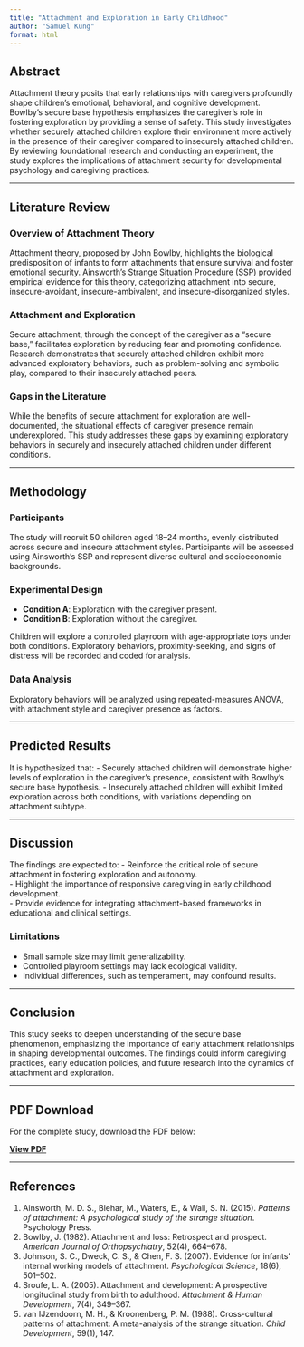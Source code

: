 ```yaml
---
title: "Attachment and Exploration in Early Childhood"
author: "Samuel Kung"
format: html
---
```


## Abstract

Attachment theory posits that early relationships with caregivers profoundly shape children’s emotional, behavioral, and cognitive development. Bowlby’s secure base hypothesis emphasizes the caregiver’s role in fostering exploration by providing a sense of safety. This study investigates whether securely attached children explore their environment more actively in the presence of their caregiver compared to insecurely attached children. By reviewing foundational research and conducting an experiment, the study explores the implications of attachment security for developmental psychology and caregiving practices.

---

## Literature Review

### Overview of Attachment Theory
Attachment theory, proposed by John Bowlby, highlights the biological predisposition of infants to form attachments that ensure survival and foster emotional security. Ainsworth’s Strange Situation Procedure (SSP) provided empirical evidence for this theory, categorizing attachment into secure, insecure-avoidant, insecure-ambivalent, and insecure-disorganized styles.

### Attachment and Exploration
Secure attachment, through the concept of the caregiver as a "secure base," facilitates exploration by reducing fear and promoting confidence. Research demonstrates that securely attached children exhibit more advanced exploratory behaviors, such as problem-solving and symbolic play, compared to their insecurely attached peers. 

### Gaps in the Literature
While the benefits of secure attachment for exploration are well-documented, the situational effects of caregiver presence remain underexplored. This study addresses these gaps by examining exploratory behaviors in securely and insecurely attached children under different conditions.

---

## Methodology

### Participants
The study will recruit 50 children aged 18–24 months, evenly distributed across secure and insecure attachment styles. Participants will be assessed using Ainsworth’s SSP and represent diverse cultural and socioeconomic backgrounds.

### Experimental Design
- **Condition A**: Exploration with the caregiver present.  
- **Condition B**: Exploration without the caregiver.  

Children will explore a controlled playroom with age-appropriate toys under both conditions. Exploratory behaviors, proximity-seeking, and signs of distress will be recorded and coded for analysis.

### Data Analysis
Exploratory behaviors will be analyzed using repeated-measures ANOVA, with attachment style and caregiver presence as factors.

---

## Predicted Results

It is hypothesized that:
- Securely attached children will demonstrate higher levels of exploration in the caregiver’s presence, consistent with Bowlby’s secure base hypothesis.
- Insecurely attached children will exhibit limited exploration across both conditions, with variations depending on attachment subtype.

---

## Discussion

The findings are expected to:
- Reinforce the critical role of secure attachment in fostering exploration and autonomy.  
- Highlight the importance of responsive caregiving in early childhood development.  
- Provide evidence for integrating attachment-based frameworks in educational and clinical settings.

### Limitations
- Small sample size may limit generalizability.  
- Controlled playroom settings may lack ecological validity.  
- Individual differences, such as temperament, may confound results.

---

## Conclusion

This study seeks to deepen understanding of the secure base phenomenon, emphasizing the importance of early attachment relationships in shaping developmental outcomes. The findings could inform caregiving practices, early education policies, and future research into the dynamics of attachment and exploration.

---

## PDF Download

For the complete study, download the PDF below:

**[View PDF](pdfs/psy 311 final paper.pdf)**

---

## References

1. Ainsworth, M. D. S., Blehar, M., Waters, E., & Wall, S. N. (2015). *Patterns of attachment: A psychological study of the strange situation*. Psychology Press.
2. Bowlby, J. (1982). Attachment and loss: Retrospect and prospect. *American Journal of Orthopsychiatry*, 52(4), 664–678.  
3. Johnson, S. C., Dweck, C. S., & Chen, F. S. (2007). Evidence for infants’ internal working models of attachment. *Psychological Science*, 18(6), 501–502.  
4. Sroufe, L. A. (2005). Attachment and development: A prospective longitudinal study from birth to adulthood. *Attachment & Human Development*, 7(4), 349–367.  
5. van IJzendoorn, M. H., & Kroonenberg, P. M. (1988). Cross-cultural patterns of attachment: A meta-analysis of the strange situation. *Child Development*, 59(1), 147.

